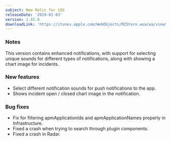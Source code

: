 ```yaml
---
subject: New Relic for iOS
releaseDate: '2019-01-03'
version: 3.45.0
downloadLink: 'https://itunes.apple.com/WebObjects/MZStore.woa/wa/viewSoftware?id=594038638&mt=8'
---
```


### Notes

This version contains enhanced notifications, with support for selecting unique sounds for different types of notifications, along with showing a chart image for incidents.

### New features

* Select different notification sounds for push notifications to the app.
* Shows incident open / closed chart image in the notification.

### Bug fixes

* Fix for filtering apmApplicationIds and apmApplicationNames properly in Infrastructure.
* Fixed a crash when trying to search through plugin components.
* Fixed a crash in Radar.
